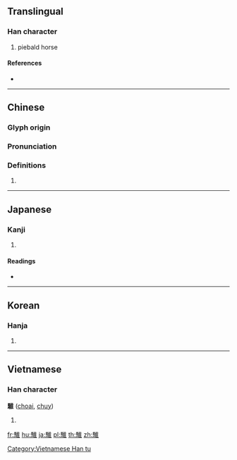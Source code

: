 {{character info/new}}
{{also|骓}}
==Translingual==

===Han character===
{{Han char|rn=187|rad=馬|as=08|sn=18|four=70314|canj=SFOG|ids=⿰馬隹}}

# piebald horse

====References====
* {{Han ref|kx=1440.080|dkj=44788|dj=1964.070|hdz=74562.060|uh=9A05|ud=39429|bh=F1B6|bd=61878}}

----

==Chinese==
{{zh-forms|s=骓}}

===Glyph origin===
{{Han etym}}

===Pronunciation===
{{zh-pron
|m=zhuī
|c=zeoi1
|h=pfs=
|md=
|mn=
|w=
|mc=y
|oc=y
|cat=n
}}

===Definitions===
{{zh-hanzi}}

# {{rfdef|lang=zh}}

----

==Japanese==

===Kanji===
{{ja-kanji|grade=|rs=馬08}}

# {{defn|lang=ja|sort=馬08}}

====Readings====
* {{ja-readings|on=[[すい]] (sui)|kun=[[あしげ]] (ashige)}}

----

==Korean==

===Hanja===
{{ko-hanja|hangeul=추|eumhun=|rv=chu|mr=ch'u|y=chwu}}

# {{defn|lang=ko|sort=馬08}}

----

==Vietnamese==

===Han character===
'''騅''' ([[choai]], [[chuy]])

# {{defn|vi}}

[[Category:Vietnamese Han tu]]

[[fr:騅]]
[[hu:騅]]
[[ja:騅]]
[[pl:騅]]
[[th:騅]]
[[zh:騅]]